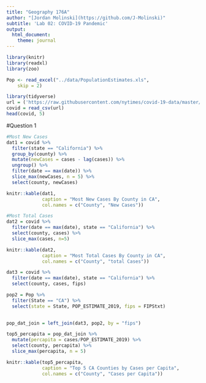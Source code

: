 ```yaml
---
title: "Geography 176A"
author: "[Jordan Molinski](https://github.com/J-Molinski)"
subtitle: 'Lab 02: COVID-19 Pandemic'
output:
  html_document:
    theme: journal
---
```


```r
library(knitr)
library(readxl)
library(zoo)

Pop <- read_excel("../data/PopulationEstimates.xls", 
    skip = 2)
```

```r
library(tidyverse)
url = ('https://raw.githubusercontent.com/nytimes/covid-19-data/master/us-counties.csv')
covid = read_csv(url)
head(covid, 5)
```

#Question 1
```r
#Most New Cases
dat1 = covid %>%
  filter(state == "California") %>%
  group_by(county) %>%
  mutate(newCases = cases - lag(cases)) %>%
  ungroup() %>%
  filter(date == max(date)) %>%
  slice_max(newCases, n = 5) %>%
  select(county, newCases)

knitr::kable(dat1, 
             caption = "Most New Cases By County in CA",
             col.names = c("County", "New Cases"))
```

```r
#Most Total Cases
dat2 = covid %>%
  filter(date == max(date), state == "California") %>%
  select(county, cases) %>%
  slice_max(cases, n=5)

knitr::kable(dat2, 
             caption = "Most Total Cases By County in CA",
             col.names = c("County", "total Cases"))
```

```r
dat3 = covid %>%
  filter(date == max(date), state == "California") %>%
  select(county, cases, fips) 
```


```r

pop2 = Pop %>%
  filter(State == "CA") %>%
  select(state = State, POP_ESTIMATE_2019, fips = FIPStxt)
  
```

```r
pop_dat_join = left_join(dat3, pop2, by = "fips")
```

```r
top5_percapita = pop_dat_join %>%
  mutate(percapita = cases/POP_ESTIMATE_2019) %>%
  select(county, percapita) %>%
  slice_max(percapita, n = 5)

knitr::kable(top5_percapita,
             caption = "Top 5 CA Counties by Cases per Capita",
             col.names = c("County", "Cases per Capita"))

```



